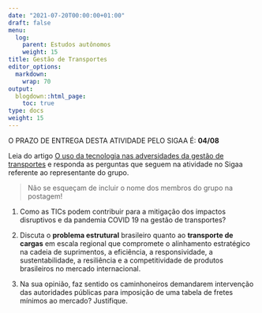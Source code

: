 ```yaml
---
date: "2021-07-20T00:00:00+01:00"
draft: false
menu:
  log:
    parent: Estudos autônomos
    weight: 15
title: Gestão de Transportes 
editor_options: 
  markdown: 
    wrap: 70
output: 
  blogdown::html_page:
    toc: true
type: docs
weight: 15
---
```


O PRAZO DE ENTREGA DESTA ATIVIDADE PELO SIGAA É: **04/08**

Leia do artigo [O uso da tecnologia nas adversidades da gestão de transportes](https://github.com/retaoliveira/relements/raw/main/texto/ti_transportes.pdf) e responda as perguntas que seguem na atividade no Sigaa referente ao representante do grupo.

> Não se esqueçam de incluir o nome dos membros do grupo na postagem!

1. Como as TICs podem contribuir para a mitigação dos impactos disruptivos e da pandemia COVID 19 na gestão de transportes?

2. Discuta o **problema estrutural** brasileiro quanto ao **transporte de cargas** em escala regional que compromete o alinhamento estratégico na cadeia de suprimentos, a eficiência, a responsividade, a sustentabilidade, a resiliência e a competitividade de produtos brasileiros no mercado internacional.

3. Na sua opinião, faz sentido os caminhoneiros demandarem intervenção das autoridades públicas para imposição de uma tabela de fretes mínimos ao mercado? Justifique. 


